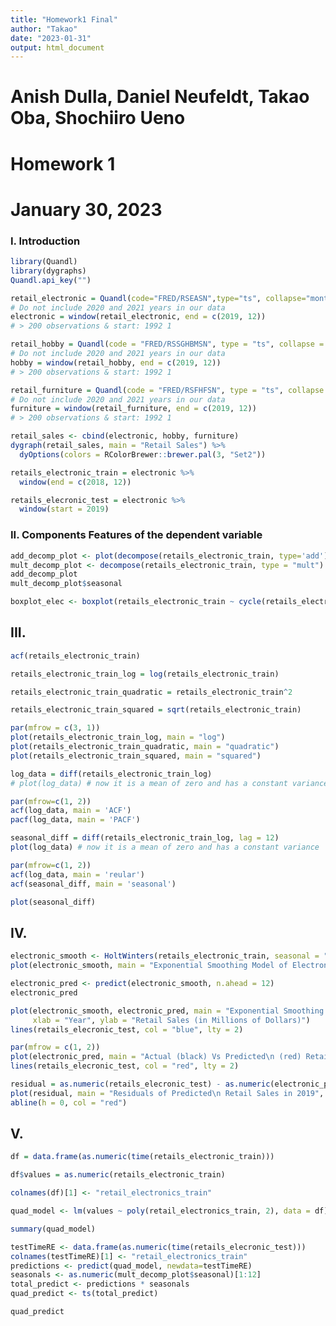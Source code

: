 ```yaml
---
title: "Homework1 Final"
author: "Takao"
date: "2023-01-31"
output: html_document
---
```

######################
# Anish Dulla, Daniel Neufeldt, Takao Oba, Shochiiro Ueno
# Homework 1
# January 30, 2023
######################

### I. Introduction
```r
library(Quandl)
library(dygraphs)
Quandl.api_key("") 

retail_electronic = Quandl(code="FRED/RSEASN",type="ts", collapse="monthly", meta=TRUE)
# Do not include 2020 and 2021 years in our data
electronic = window(retail_electronic, end = c(2019, 12))
# > 200 observations & start: 1992 1

retail_hobby = Quandl(code = "FRED/RSSGHBMSN", type = "ts", collapse = "monthly", meta = TRUE)
# Do not include 2020 and 2021 years in our data
hobby = window(retail_hobby, end = c(2019, 12))
# > 200 observations & start: 1992 1

retail_furniture = Quandl(code = "FRED/RSFHFSN", type = "ts", collapse = "monthly", meta = TRUE)
# Do not include 2020 and 2021 years in our data
furniture = window(retail_furniture, end = c(2019, 12))
# > 200 observations & start: 1992 1

retail_sales <- cbind(electronic, hobby, furniture)
dygraph(retail_sales, main = "Retail Sales") %>%
  dyOptions(colors = RColorBrewer::brewer.pal(3, "Set2"))

retails_electronic_train = electronic %>% 
  window(end = c(2018, 12))

retails_elecronic_test = electronic %>% 
  window(start = 2019)
```


### II. Components Features of the dependent variable
```r
add_decomp_plot <- plot(decompose(retails_electronic_train, type='add')) 
mult_decomp_plot <- decompose(retails_electronic_train, type = "mult")
add_decomp_plot
mult_decomp_plot$seasonal

boxplot_elec <- boxplot(retails_electronic_train ~ cycle(retails_electronic_train))
```

## III. 
```r
acf(retails_electronic_train)

retails_electronic_train_log = log(retails_electronic_train)

retails_electronic_train_quadratic = retails_electronic_train^2

retails_electronic_train_squared = sqrt(retails_electronic_train)

par(mfrow = c(3, 1))
plot(retails_electronic_train_log, main = "log") 
plot(retails_electronic_train_quadratic, main = "quadratic")
plot(retails_electronic_train_squared, main = "squared")

log_data = diff(retails_electronic_train_log)
# plot(log_data) # now it is a mean of zero and has a constant variance

par(mfrow=c(1, 2))
acf(log_data, main = 'ACF')
pacf(log_data, main = 'PACF')

seasonal_diff = diff(retails_electronic_train_log, lag = 12)
plot(log_data) # now it is a mean of zero and has a constant variance

par(mfrow=c(1, 2))
acf(log_data, main = 'reular')
acf(seasonal_diff, main = 'seasonal')

plot(seasonal_diff)
```

## IV.
```r
electronic_smooth <- HoltWinters(retails_electronic_train, seasonal = "multiplicative")
plot(electronic_smooth, main = "Exponential Smoothing Model of Electronic Retail Sales", xlab = "Year", ylab = "Retail Sales (in Millions of Dollars")

electronic_pred <- predict(electronic_smooth, n.ahead = 12)
electronic_pred

plot(electronic_smooth, electronic_pred, main = "Exponential Smoothing of Electronic Retail Sales With Forecasting",
     xlab = "Year", ylab = "Retail Sales (in Millions of Dollars)")
lines(retails_elecronic_test, col = "blue", lty = 2)

par(mfrow = c(1, 2))
plot(electronic_pred, main = "Actual (black) Vs Predicted\n (red) Retail Sales in 2019", xlab = "Time (in years)", ylab = "Retail Sales (in millions of dollars")
lines(retails_elecronic_test, col = "red", lty = 2)

residual = as.numeric(retails_elecronic_test) - as.numeric(electronic_pred)
plot(residual, main = "Residuals of Predicted\n Retail Sales in 2019", xlab = "Time (in years)", ylab = "Residuals (in millions of dollars")
abline(h = 0, col = "red")
```

## V.
```r
df = data.frame(as.numeric(time(retails_electronic_train)))

df$values = as.numeric(retails_electronic_train)

colnames(df)[1] <- "retail_electronics_train"

quad_model <- lm(values ~ poly(retail_electronics_train, 2), data = df)

summary(quad_model)

testTimeRE <- data.frame(as.numeric(time(retails_elecronic_test)))
colnames(testTimeRE)[1] <- "retail_electronics_train"
predictions <- predict(quad_model, newdata=testTimeRE)
seasonals <- as.numeric(mult_decomp_plot$seasonal)[1:12]
total_predict <- predictions * seasonals
quad_predict <- ts(total_predict)

quad_predict
```

